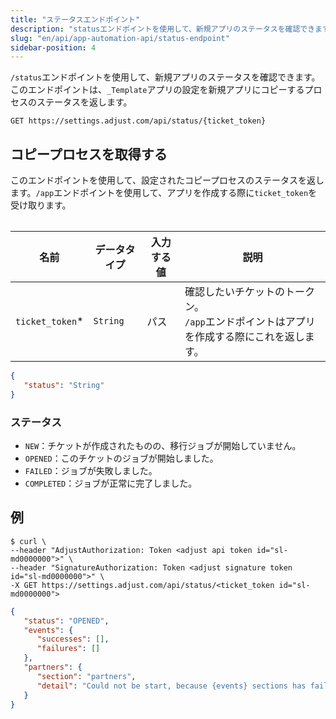 ```yaml
---
title: "ステータスエンドポイント"
description: "statusエンドポイントを使用して、新規アプリのステータスを確認できます。"
slug: "en/api/app-automation-api/status-endpoint"
sidebar-position: 4
---
```

`/status`エンドポイントを使用して、新規アプリのステータスを確認できます。このエンドポイントは、`_Template`アプリの設定を新規アプリにコピーするプロセスのステータスを返します。

```http
GET https://settings.adjust.com/api/status/{ticket_token}
```

コピープロセスを取得する
------------

このエンドポイントを使用して、設定されたコピープロセスのステータスを返します。`/app`エンドポイントを使用して、アプリを作成する際に`ticket_token`を受け取ります。
<table> 

|        名前         |  データタイプ  | 入力する値 |                          説明                           |
|-------------------|----------|-------|-------------------------------------------------------|
| `ticket_token`\* | `String` | パス    | 確認したいチケットのトークン。<br />`/app`エンドポイントはアプリを作成する際にこれを返します。 |

</Table> 

```json
{
   "status": "String"
}
```

### ステータス

* `NEW`：チケットが作成されたものの、移行ジョブが開始していません。
* `OPENED`：このチケットのジョブが開始しました。
* `FAILED`：ジョブが失敗しました。
* `COMPLETED`：ジョブが正常に完了しました。

例
---

```console
$ curl \
--header "AdjustAuthorization: Token <adjust api token id="sl-md0000000">" \
--header "SignatureAuthorization: Token <adjust signature token id="sl-md0000000">" \
-X GET https://settings.adjust.com/api/status/<ticket_token id="sl-md0000000">
```

```json
{
   "status": "OPENED",
   "events": {
      "successes": [],
      "failures": []
   },
   "partners": {
      "section": "partners",
      "detail": "Could not be start, because {events} sections has failed"
   }
}
```

